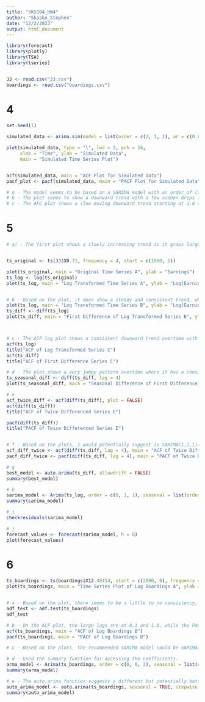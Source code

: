 ```yaml
---
title: "SKS104_HW4"
author: "Skasko_Stephen"
date: "12/2/2023"
output: html_document
---
```


```r
library(forecast)
library(plotly)
library(TSA)
library(tseries)


JJ <- read.csv("JJ.csv")
boardings <- read.csv("boardings.csv")

```
\newpage

# 4
```r
set.seed(1)

simulated_data <- arima.sim(model = list(order = c(2, 1, 2), ar = c(0.6, -0.4), ma = c(-1, 0.5)), n = 250)

plot(simulated_data, type = "l", lwd = 2, pch = 16,
     xlab = "Time", ylab = "Simulated Data",
     main = "Simulated Time Series Plot")


acf(simulated_data, main = "ACF Plot for Simulated Data")
pacf_plot <- pacf(simulated_data, main = "PACF Plot for Simulated Data")

# a - The model seems to be based on a SARIMA model with an order of (2, 0, 2)*(1, 0, 1).
# b - The plot seems to show a downward trend with a few sudden drops (around 125 & 225) as it moves back to a jumping pattern. Based on plot, there could be some cyclicity but no seasonality.
# c - The AFC plot shows a slow moving downward trend starting at 1.0 over lags, where lags are all showing the ACF lags over the blue lines at 0.1, which could indicate a MA model. Unlike the AFC plot, the PACF shows the first lag at 1.0 with blue lines at 0.1. After the first lag, the PACF plot shows small lags under 0.1 with a slight trend as the lags grow slightly smaller overtime with lags moving from positive to negative continuously. The results could tell us that the model is an AR(1) model.
```
\newpage

# 5
```r
# a) - The first plot shows a slowly increasing trend as it grows larger overtime for earnings, while the transformed plot shows a jumps a bit more consistently with a clearer pattern overtime. These results indicate its best to use logs with the consistent and stable, and with the ease of the stabilization overtime with the trend.  


ts_original <- ts(JJ$X0.71, frequency = 4, start = c(1960, 1))

plot(ts_original, main = "Original Time Series A", ylab = "Earnings")
ts_log <- log(ts_original)
plot(ts_log, main = "Log Transformed Time Series A", ylab = "Log(Earnings)")


# b - Based on the plot, it does show a steady and consistent trend, which could indicate a stationary series. Additionally, the second plot gives a much better look into stationary since there is a consistent trend but with the ability to see the a clear pattern. 
plot(ts_log, main = "Log Transformed Time Series B", ylab = "Log(Earnings)")
ts_diff <- diff(ts_log)
plot(ts_diff, main = "First Difference of Log Transformed Series B", ylab = "Differenced Log(Earnings)")



# c - The ACF log plot shows a consistent downward trend overtime with high lags with the initial blue lines at -0.2 and 0.2. Also, the plot shows consistency and stability, which could indicate a MA process. The difference plot shows a slowly decreasing trend with high lags and small lags moving from positive to negative repeatedly by one each time, which indicates a pattern.  
acf(ts_log)
title("ACF of Log Transformed Series C")
acf(ts_diff)
title("ACF of First Difference Series C")

# d - The plot shows a very jumpy pattern overtime where it has a consistent pattern, but has a potential for cyclicity since it jumps small to larger and then to small again over a period of time. 
ts_seasonal_diff <- diff(ts_diff, lag = 4)
plot(ts_seasonal_diff, main = "Seasonal Difference of First Difference Series D", ylab = "Seasonal Differenced Log(Earnings)")

# e
acf_twice_diff <- acf(diff(ts_diff), plot = FALSE)
acf(diff(ts_diff))
title("ACF of Twice Differenced Series E")

pacf(diff(ts_diff))
title("PACF of Twice Differenced Series E")


# f - Based on the plots, I would potentially suggest is SARIMA(1,1,1)(0,1,1) or SARIMA(1,1,2)(1,1,1). 
acf_diff_twice <- acf(diff(ts_diff, lag = 4), main = "ACF of Twice Differenced Series F")
pacf_diff_twice <- pacf(diff(ts_diff, lag = 4), main = "PACF of Twice Differenced Series F")

# g
best_model <- auto.arima(ts_diff, allowdrift = FALSE)
summary(best_model)

# h 
sarima_model <- Arima(ts_log, order = c(0, 1, 1), seasonal = list(order = c(0, 1, 1), period = 4))
summary(sarima_model)

# i 
checkresiduals(sarima_model)

# j
forecast_values <- forecast(sarima_model, h = 8)
plot(forecast_values)


```
\newpage

# 6
```r
ts_boardings <- ts(boardings$X12.49114, start = c(2000, 8), frequency = 12)
plot(ts_boardings, main = "Time Series Plot of Log Boardings A", ylab = "Log Boardings")


# a - Based on the plot, there seems to be a little to no consistency, which could indicate a non-stationary series. After doing the hypothesis tests, there is a p-value of 0.51, which could give us more clear idea on the series being non-stationary.  
adf_test <- adf.test(ts_boardings)
adf_test

# b - On the ACF plot, the large lags are at 0.1 and 1.0, while the PACF plot shows high lags at 0.5, 1.0, and 1.1. 
acf(ts_boardings, main = "ACF of Log Boardings B")
pacf(ts_boardings, main = "PACF of Log Boardings B")

# c - Based on the plots, the recommended SARIMA model could be SARIMA(1,1,0)*(1,1,1,12). 

# d - Used the summary function for accessing the coefficients. 
arma_model <- Arima(ts_boardings, order = c(0, 0, 3), seasonal = list(order = c(1, 0, 0), period = 12))
summary(arma_model)

# e - The auto.arima function suggests a different but potentially better model (ARIMA(0,1,3)(0,1,1)[12]) for the data compared to the model you specified in part (d). This new model has lower values for AIC and BIC, indicating improved performance according to these criteria and making it a recommended choice for modeling the time series data.
auto_arima_model <- auto.arima(ts_boardings, seasonal = TRUE, stepwise = FALSE, approximation = FALSE)
summary(auto_arima_model)
```

